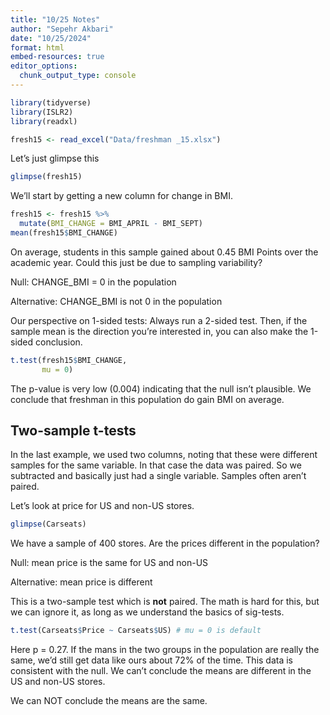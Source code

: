 ```yaml
---
title: "10/25 Notes"
author: "Sepehr Akbari"
date: "10/25/2024"
format: html
embed-resources: true
editor_options: 
  chunk_output_type: console
---
```


```r
library(tidyverse)
library(ISLR2)
library(readxl)

fresh15 <- read_excel("Data/freshman _15.xlsx")
```

Let's just glimpse this

```r
glimpse(fresh15)
```

We'll start by getting a new column for change in BMI.

```r
fresh15 <- fresh15 %>%
  mutate(BMI_CHANGE = BMI_APRIL - BMI_SEPT)
mean(fresh15$BMI_CHANGE)
```

On average, students in this sample gained about 0.45 BMI Points over the academic year. Could this just be due to sampling variability?

Null: CHANGE_BMI = 0 in the population

Alternative: CHANGE_BMI is not 0 in the population

Our perspective on 1-sided tests: Always run a 2-sided test. Then, if the sample mean is the direction you're interested in, you can also make the 1-sided conclusion.

```r
t.test(fresh15$BMI_CHANGE,
       mu = 0)
```

The p-value is very low (0.004) indicating that the null isn't plausible. We conclude that freshman in this population do gain BMI on average.

## Two-sample t-tests

In the last example, we used two columns, noting that these were  different samples for the same variable. In that case the data was paired. So we subtracted and basically just had a single variable. Samples often aren't paired.

Let's look at price for US and non-US stores.

```r
glimpse(Carseats)
```

We have a sample of 400 stores. Are the prices different in the population?

Null: mean price is the same for US and non-US

Alternative: mean price is different

This is a two-sample test which is **not** paired. The math is hard for this, but we can ignore it, as long as we understand the basics of sig-tests.

```r
t.test(Carseats$Price ~ Carseats$US) # mu = 0 is default
```

Here p = 0.27. If the mans in the two groups in the population are really the same, we'd still get data like ours about 72% of the time. This data is consistent with the null. We can't conclude the means are different in the US and non-US stores. 

We can NOT conclude the means are the same.

